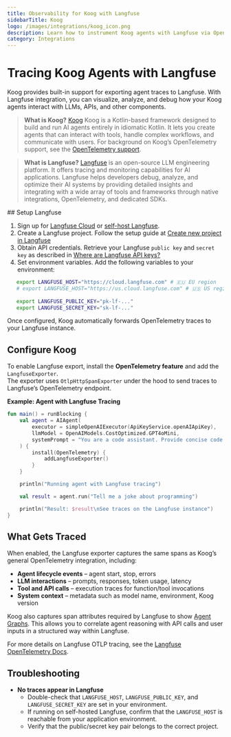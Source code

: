 ```yaml
---
title: Observability for Koog with Langfuse
sidebarTitle: Koog
logo: /images/integrations/koog_icon.png
description: Learn how to instrument Koog agents with Langfuse via OpenTelemetry
category: Integrations
---
```


# Tracing Koog Agents with Langfuse

Koog provides built-in support for exporting agent traces to Langfuse. With Langfuse integration, you can visualize, analyze, and debug how your Koog agents interact with LLMs, APIs, and other components.

> **What is Koog?** [Koog](https://docs.koog.ai/) Koog is a Kotlin-based framework designed to build and run AI agents entirely in idiomatic Kotlin. It lets you create agents that can interact with tools, handle complex workflows, and communicate with users. For background on Koog’s OpenTelemetry support, see the [OpenTelemetry support](https://docs.koog.ai/opentelemetry-support/).

> **What is Langfuse?** [Langfuse](/) is an open-source LLM engineering platform. It offers tracing and monitoring capabilities for AI applications. Langfuse helps developers debug, analyze, and optimize their AI systems by providing detailed insights and integrating with a wide array of tools and frameworks through native integrations, OpenTelemetry, and dedicated SDKs.

<Steps>
## Setup Langfuse

1. Sign up for [Langfuse Cloud](/) or [self-host Langfuse](/self-hosting).
2. Create a Langfuse project. Follow the setup guide at [Create new project in Langfuse](/docs/get-started#create-new-project-in-langfuse)
3. Obtain API credentials. Retrieve your Langfuse `public key` and `secret key` as described in [Where are Langfuse API keys?](/faq/all/where-are-langfuse-api-keys)
4. Set environment variables. Add the following variables to your environment:

```bash
   export LANGFUSE_HOST="https://cloud.langfuse.com" # 🇪🇺 EU region
   # export LANGFUSE_HOST="https://us.cloud.langfuse.com" # 🇺🇸 US region
   
   export LANGFUSE_PUBLIC_KEY="pk-lf-..."
   export LANGFUSE_SECRET_KEY="sk-lf-..."
```

Once configured, Koog automatically forwards OpenTelemetry traces to your Langfuse instance.

## Configure Koog

To enable Langfuse export, install the **OpenTelemetry feature** and add the `LangfuseExporter`.  
The exporter uses `OtlpHttpSpanExporter` under the hood to send traces to Langfuse’s OpenTelemetry endpoint.

**Example: Agent with Langfuse Tracing**

```kotlin
fun main() = runBlocking { 
    val agent = AIAgent(
        executor = simpleOpenAIExecutor(ApiKeyService.openAIApiKey),
        llmModel = OpenAIModels.CostOptimized.GPT4oMini,
        systemPrompt = "You are a code assistant. Provide concise code examples."
    ) {
        install(OpenTelemetry) {
            addLangfuseExporter()
        }
    }

    println("Running agent with Langfuse tracing")

    val result = agent.run("Tell me a joke about programming")

    println("Result: $result\nSee traces on the Langfuse instance")
}
```

## What Gets Traced

When enabled, the Langfuse exporter captures the same spans as Koog’s general OpenTelemetry integration, including:

- **Agent lifecycle events** – agent start, stop, errors
- **LLM interactions** – prompts, responses, token usage, latency
- **Tool and API calls** – execution traces for function/tool invocations
- **System context** – metadata such as model name, environment, Koog version

Koog also captures span attributes required by Langfuse to show [Agent Graphs](/docs/observability/features/agent-graphs). This allows you to correlate agent reasoning with API calls and user inputs in a structured way within Langfuse.

For more details on Langfuse OTLP tracing, see the [Langfuse OpenTelemetry Docs](/integrations/native/opentelemetry#opentelemetry-endpoint).

</Steps>

## Troubleshooting

- **No traces appear in Langfuse**
    - Double-check that `LANGFUSE_HOST`, `LANGFUSE_PUBLIC_KEY`, and `LANGFUSE_SECRET_KEY` are set in your environment.
    - If running on self-hosted Langfuse, confirm that the `LANGFUSE_HOST` is reachable from your application environment.
    - Verify that the public/secret key pair belongs to the correct project.

